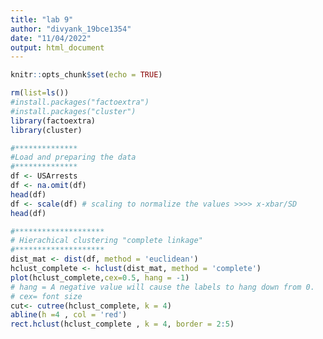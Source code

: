 ---
title: "lab 9"
author: "divyank_19bce1354"
date: "11/04/2022"
output: html_document
---

```{r setup, include=FALSE}
knitr::opts_chunk$set(echo = TRUE)
```

```{r}
rm(list=ls())
#install.packages("factoextra")
#install.packages("cluster")
library(factoextra)
library(cluster)
```
```{r}
#**************
#Load and preparing the data
#**************
df <- USArrests  
df <- na.omit(df)
head(df) 
df <- scale(df) # scaling to normalize the values >>>> x-xbar/SD
head(df)
```
```{r}
#********************
# Hierachical clustering "complete linkage"
#********************
dist_mat <- dist(df, method = 'euclidean')
hclust_complete <- hclust(dist_mat, method = 'complete')
plot(hclust_complete,cex=0.5, hang = -1) 
# hang = A negative value will cause the labels to hang down from 0.
# cex= font size 
cut<- cutree(hclust_complete, k = 4)
abline(h =4 , col = 'red')
rect.hclust(hclust_complete , k = 4, border = 2:5)
```